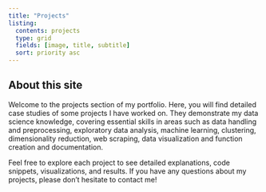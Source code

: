 ```yaml
---
title: "Projects"
listing: 
  contents: projects
  type: grid
  fields: [image, title, subtitle]
  sort: priority asc
---
```


## About this site

Welcome to the projects section of my portfolio. Here, you will find detailed case studies of some projects I have worked on. They demonstrate my data science knowledge, covering essential skills in areas such as data handling and preprocessing, exploratory data analysis, machine learning, clustering, dimensionality reduction, web scraping, data visualization and function creation and documentation.

Feel free to explore each project to see detailed explanations, code snippets, visualizations, and results. If you have any questions about my projects, please don't hesitate to contact me!
